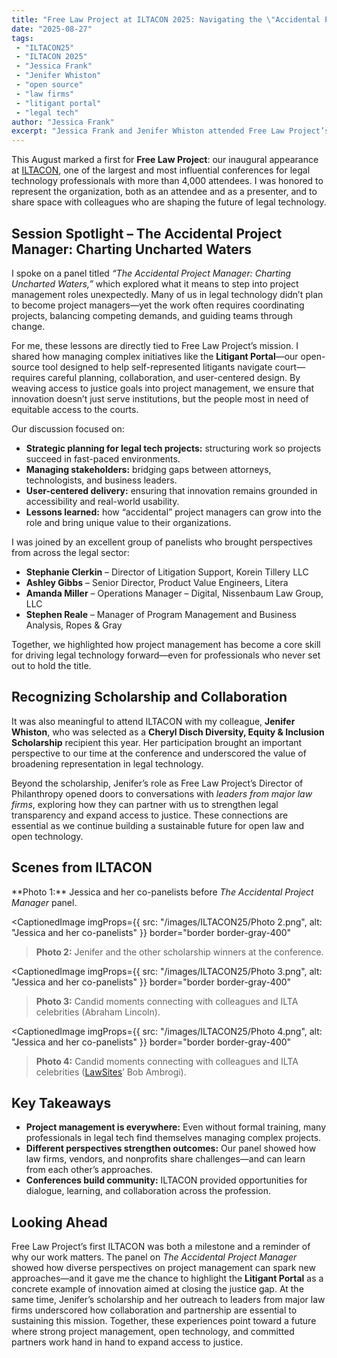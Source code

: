 ```yaml
---
title: "Free Law Project at ILTACON 2025: Navigating the \"Accidental Project Manager\" Journey"
date: "2025-08-27"
tags:
 - "ILTACON25"
 - "ILTACON 2025"
 - "Jessica Frank"
 - "Jenifer Whiston"
 - "open source"
 - "law firms"
 - "litigant portal"
 - "legal tech"
author: "Jessica Frank"
excerpt: "Jessica Frank and Jenifer Whiston attended Free Law Project’s first ILTACON in August 2025, where Jessica presented on The Accidental Project Manager, highlighting how unexpected project management roles drive collaboration and innovation in legal technology. Alongside her, Jenifer connected with leaders from major law firms, highlighting the essential role of partnerships in sustaining Free Law Project’s mission."
---
```


<p className="lead">This August marked a first for <strong>Free Law Project</strong>: our inaugural appearance at <a href="https://www.iltacon.org/home" rel="noopener noreferrer">ILTACON</a>, one of the largest and most influential conferences for legal technology professionals with more than 4,000 attendees. I was honored to represent the organization, both as an attendee and as a presenter, and to share space with colleagues who are shaping the future of legal technology.</p>

## Session Spotlight – The Accidental Project Manager: Charting Uncharted Waters

I spoke on a panel titled <cite>“The Accidental Project Manager: Charting Uncharted Waters,”</cite> which explored what it means to step into project management roles unexpectedly. Many of us in legal technology didn’t plan to become project managers—yet the work often requires coordinating projects, balancing competing demands, and guiding teams through change.

For me, these lessons are directly tied to Free Law Project’s mission. I shared how managing complex initiatives like the <strong>Litigant Portal</strong>—our open-source tool designed to help self-represented litigants navigate court—requires careful planning, collaboration, and user-centered design. By weaving access to justice goals into project management, we ensure that innovation doesn’t just serve institutions, but the people most in need of equitable access to the courts.

Our discussion focused on:
- **Strategic planning for legal tech projects:** structuring work so projects succeed in fast-paced environments.
- **Managing stakeholders:** bridging gaps between attorneys, technologists, and business leaders.
- **User-centered delivery:** ensuring that innovation remains grounded in accessibility and real-world usability.
- **Lessons learned:** how “accidental” project managers can grow into the role and bring unique value to their organizations.

I was joined by an excellent group of panelists who brought perspectives from across the legal sector:
- **Stephanie Clerkin** – Director of Litigation Support, Korein Tillery LLC
- **Ashley Gibbs** – Senior Director, Product Value Engineers, Litera
- **Amanda Miller** – Operations Manager – Digital, Nissenbaum Law Group, LLC
- **Stephen Reale** – Manager of Program Management and Business Analysis, Ropes & Gray

Together, we highlighted how project management has become a core skill for driving legal technology forward—even for professionals who never set out to hold the title.

## Recognizing Scholarship and Collaboration

It was also meaningful to attend ILTACON with my colleague, <strong>Jenifer Whiston</strong>, who was selected as a <strong>Cheryl Disch Diversity, Equity & Inclusion Scholarship</strong> recipient this year. Her participation brought an important perspective to our time at the conference and underscored the value of broadening representation in legal technology.

Beyond the scholarship, Jenifer’s role as Free Law Project’s Director of Philanthropy opened doors to conversations with <em className="not-italic font-bold">leaders from major law firms</em>, exploring how they can partner with us to strengthen legal transparency and expand access to justice. These connections are essential as we continue building a sustainable future for open law and open technology.

## Scenes from ILTACON

<span className="flex flex-col gap-10">
<CaptionedImage
  imgProps={{
    src: "/images/ILTACON25/Photo 1.png",
    alt: "Jessica and her co-panelists"
  }}
  border="border border-gray-400"
>**Photo 1:** Jessica and her co-panelists before <cite>The Accidental Project Manager</cite> panel.</CaptionedImage>

<CaptionedImage
  imgProps={{
    src: "/images/ILTACON25/Photo 2.png",
    alt: "Jessica and her co-panelists"
  }}
  border="border border-gray-400"
>**Photo 2:** Jenifer and the other scholarship winners at the conference.</CaptionedImage>

<CaptionedImage
  imgProps={{
    src: "/images/ILTACON25/Photo 3.png",
    alt: "Jessica and her co-panelists"
  }}
  border="border border-gray-400"
>**Photo 3:** Candid moments connecting with colleagues and ILTA celebrities (Abraham Lincoln).</CaptionedImage>

<CaptionedImage
  imgProps={{
    src: "/images/ILTACON25/Photo 4.png",
    alt: "Jessica and her co-panelists"
  }}
  border="border border-gray-400"
>**Photo 4:** Candid moments connecting with colleagues and ILTA celebrities (<a href="https://www.lawnext.com/" rel="noopener noreferrer">LawSites</a>’ Bob Ambrogi).</CaptionedImage>
</span>

## Key Takeaways
- **Project management is everywhere:** Even without formal training, many professionals in legal tech find themselves managing complex projects.
- **Different perspectives strengthen outcomes:** Our panel showed how law firms, vendors, and nonprofits share challenges—and can learn from each other’s approaches.
- **Conferences build community:** ILTACON provided opportunities for dialogue, learning, and collaboration across the profession.

## Looking Ahead

Free Law Project’s first ILTACON was both a milestone and a reminder of why our work matters. The panel on <cite>The Accidental Project Manager</cite> showed how diverse perspectives on project management can spark new approaches—and it gave me the chance to highlight the <strong>Litigant Portal</strong> as a concrete example of innovation aimed at closing the justice gap. At the same time, Jenifer’s scholarship and her outreach to leaders from major law firms underscored how collaboration and partnership are essential to sustaining this mission. Together, these experiences point toward a future where strong project management, open technology, and committed partners work hand in hand to expand access to justice.
